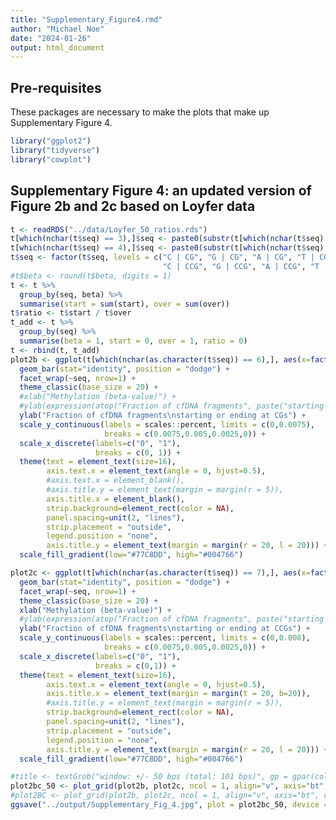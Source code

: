 ```yaml
---
title: "Supplementary_Figure4.rmd"
author: "Michael Noe"
date: "2024-01-26"
output: html_document
---
```


## Pre-requisites

These packages are necessary to make the plots that make up Supplementary Figure 4.

```r
library("ggplot2")
library("tidyverse")
library("cowplot")
```


## Supplementary Figure 4: an updated version of Figure 2b and 2c based on Loyfer data

```r
t <- readRDS("../data/Loyfer_50_ratios.rds")
t[which(nchar(t$seq) == 3),]$seq <- paste0(substr(t[which(nchar(t$seq) == 3),]$seq, 1, 1), " | ", substr(t[which(nchar(t$seq) == 3),]$seq, 2, 3))
t[which(nchar(t$seq) == 4),]$seq <- paste0(substr(t[which(nchar(t$seq) == 4),]$seq, 1, 1), " | ", substr(t[which(nchar(t$seq) == 4),]$seq, 2, 4))
t$seq <- factor(t$seq, levels = c("C | CG", "G | CG", "A | CG", "T | CG",
                                  "C | CCG", "G | CCG", "A | CCG", "T | CCG"))
#t$beta <- round(t$beta, digits = 1)
t <- t %>%
  group_by(seq, beta) %>%
  summarise(start = sum(start), over = sum(over))
t$ratio <- t$start / t$over
t_add <- t %>%
  group_by(seq) %>%
  summarise(beta = 1, start = 0, over = 1, ratio = 0)
t <- rbind(t, t_add)
plot2b <- ggplot(t[which(nchar(as.character(t$seq)) == 6),], aes(x=factor(beta), y=ratio, fill=beta)) +
  geom_bar(stat="identity", position = "dodge") +
  facet_wrap(~seq, nrow=1) +
  theme_classic(base_size = 20) +
  #xlab("Methylation (beta-value)") +
  #ylab(expression(atop("Fraction of cfDNA fragments", paste("starting or ending at CGs")))) +
  ylab("Fraction of cfDNA fragments\nstarting or ending at CGs") + 
  scale_y_continuous(labels = scales::percent, limits = c(0,0.0075),
                     breaks = c(0.0075,0.005,0.0025,0)) +
  scale_x_discrete(labels=c("0", "1"),
                   breaks = c(0, 1)) +
  theme(text = element_text(size=16),
        axis.text.x = element_text(angle = 0, hjust=0.5),
        #axis.text.x = element_blank(),
        #axis.title.y = element_text(margin = margin(r = 5)),
        axis.title.x = element_blank(),
        strip.background=element_rect(color = NA),
        panel.spacing=unit(2, "lines"),
        strip.placement = "outside",
        legend.position = "none",
        axis.title.y = element_text(margin = margin(r = 20, l = 20))) +
  scale_fill_gradient(low="#77C8DD", high="#004766")

plot2c <- ggplot(t[which(nchar(as.character(t$seq)) == 7),], aes(x=factor(beta), y=ratio, fill=beta)) +
  geom_bar(stat="identity", position = "dodge") +
  facet_wrap(~seq, nrow=1) +
  theme_classic(base_size = 20) +
  xlab("Methylation (beta-value)") +
  #ylab(expression(atop("Fraction of cfDNA fragments", paste("starting or ending at CCGs")))) +
  ylab("Fraction of cfDNA fragments\nstarting or ending at CCGs") + 
  scale_y_continuous(labels = scales::percent, limits = c(0,0.008),
                     breaks = c(0.0075,0.005,0.0025,0)) +
  scale_x_discrete(labels=c("0", "1"),
                   breaks = c(0,1)) +
  theme(text = element_text(size=16),
        axis.text.x = element_text(angle = 0, hjust=0.5),
        axis.title.x = element_text(margin = margin(t = 20, b=20)),
        #axis.title.y = element_text(margin = margin(r = 5)),
        strip.background=element_rect(color = NA),
        panel.spacing=unit(2, "lines"),
        strip.placement = "outside",
        legend.position = "none",
        axis.title.y = element_text(margin = margin(r = 20, l = 20))) +
  scale_fill_gradient(low="#77C8DD", high="#004766")

#title <- textGrob("window: +/- 50 bps (total: 101 bps)", gp = gpar(col = "black", fontsize = 19))
plot2bc_50 <- plot_grid(plot2b, plot2c, ncol = 1, align="v", axis="bt", rel_heights = c(0.9, 1), labels = c("a", "b"), label_size = 20)
#plot2BC <- plot_grid(plot2b, plot2c, ncol = 1, align="v", axis="bt", rel_heights = c(5, 5), labels = c("b", "c"), label_size = 20)
ggsave("../output/Supplementary_Fig_4.jpg", plot = plot2bc_50, device = "jpeg",width = 20, height=12,units = "in", dpi=300)
```
